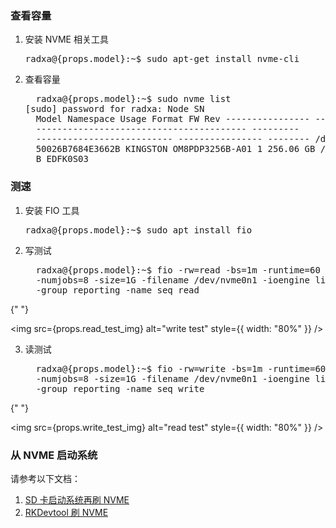 ### 查看容量

1. 安装 NVME 相关工具

   <pre>radxa@{props.model}:~$ sudo apt-get install nvme-cli</pre>

2. 查看容量

   <pre style={{ whiteSpace: "nowrap" }}>
     radxa@{props.model}:~$ sudo nvme list<br/>[sudo] password for radxa: Node SN
     Model Namespace Usage Format FW Rev ---------------- --------------------
     ---------------------------------------- ---------
     -------------------------- ---------------- -------- /dev/nvme0n1
     50026B7684E3662B KINGSTON OM8PDP3256B-A01 1 256.06 GB / 256.06 GB 512 B + 0
     B EDFK0S03
   </pre>

### 测速

1. 安装 FIO 工具

   <pre>radxa@{props.model}:~$ sudo apt install fio</pre>

2. 写测试

   <pre style={{ whiteSpace: "nowrap" }}>
     radxa@{props.model}:~$ fio -rw=read -bs=1m -runtime=60 -iodepth 1
     -numjobs=8 -size=1G -filename /dev/nvme0n1 -ioengine libaio -direct=1
     -group_reporting -name seq_read
   </pre>

{" "}

<img
  src={props.read_test_img}
  alt="write test"
  style={{ width: "80%" }}
/>

3. 读测试

   <pre style={{ whiteSpace: "nowrap" }}>
     radxa@{props.model}:~$ fio -rw=write -bs=1m -runtime=60 -iodepth 1
     -numjobs=8 -size=1G -filename /dev/nvme0n1 -ioengine libaio -direct=1
     -group_reporting -name seq_write
   </pre>

{" "}

<img
  src={props.write_test_img}
  alt="read test"
  style={{ width: "80%" }}
/>

### 从 NVME 启动系统

请参考以下文档：

1. <a href={props.boot_from_nvme_by_sd}> SD 卡启动系统再刷 NVME </a>
2. <a href={props.flash_by_rkdevtool}> RKDevtool 刷 NVME </a>
